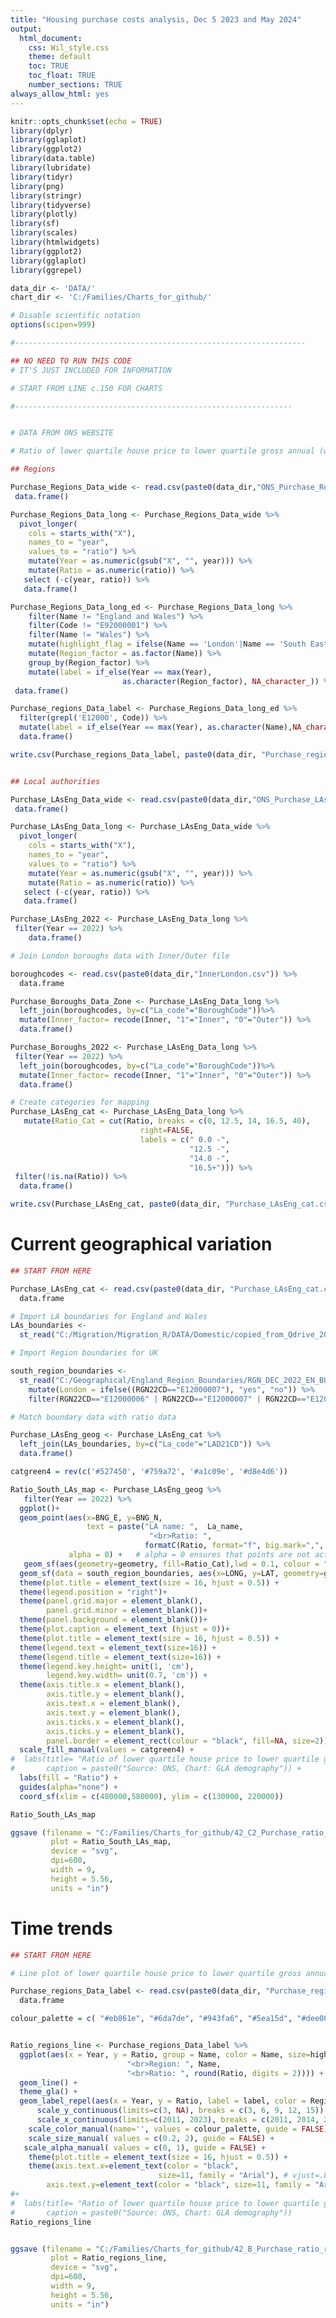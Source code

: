 ```yaml
---
title: "Housing purchase costs analysis, Dec 5 2023 and May 2024"
output: 
  html_document:
    css: Wil_style.css
    theme: default
    toc: TRUE
    toc_float: TRUE
    number_sections: TRUE
always_allow_html: yes
---
```


```r

knitr::opts_chunk$set(echo = TRUE)
library(dplyr)
library(gglaplot)
library(ggplot2)
library(data.table)
library(lubridate)
library(tidyr)
library(png)
library(stringr)
library(tidyverse)
library(plotly)
library(sf)
library(scales)
library(htmlwidgets)
library(ggplot2)
library(gglaplot)
library(ggrepel)

data_dir <- 'DATA/'
chart_dir <- 'C:/Families/Charts_for_github/'

# Disable scientific notation
options(scipen=999)


```



```r

#-----------------------------------------------------------------

## NO NEED TO RUN THIS CODE
# IT'S JUST INCLUDED FOR INFORMATION

# START FROM LINE c.150 FOR CHARTS

#--------------------------------------------------------------


# DATA FROM ONS WEBSITE

# Ratio of lower quartile house price to lower quartile gross annual (where available) workplace-based earnings by local authority district, England and Wales, 1997 to 2022

## Regions

Purchase_Regions_Data_wide <- read.csv(paste0(data_dir,"ONS_Purchase_Regions_wide.csv")) %>%  
 data.frame()

Purchase_Regions_Data_long <- Purchase_Regions_Data_wide %>%
  pivot_longer(
    cols = starts_with("X"),
    names_to = "year",
    values_to = "ratio") %>%
    mutate(Year = as.numeric(gsub("X", "", year))) %>%
    mutate(Ratio = as.numeric(ratio)) %>%
   select (-c(year, ratio)) %>%
   data.frame()

Purchase_Regions_Data_long_ed <- Purchase_Regions_Data_long %>%
    filter(Name != "England and Wales") %>%
    filter(Code != "E92000001") %>%
    filter(Name != "Wales") %>%
    mutate(highlight_flag = ifelse(Name == 'London'|Name == 'South East'|Name == 'East', T, F)) %>%    
    mutate(Region_factor = as.factor(Name)) %>%
    group_by(Region_factor) %>% 
    mutate(label = if_else(Year == max(Year), 
                         as.character(Region_factor), NA_character_)) %>%
 data.frame()

Purchase_regions_Data_label <- Purchase_Regions_Data_long_ed %>%
  filter(grepl('E12000', Code)) %>%
  mutate(label = if_else(Year == max(Year), as.character(Name),NA_character_)) %>%
  data.frame()

write.csv(Purchase_regions_Data_label, paste0(data_dir, "Purchase_regions_Data.csv"))


## Local authorities

Purchase_LAsEng_Data_wide <- read.csv(paste0(data_dir,"ONS_Purchase_LAs_allEng_wide.csv")) %>%  
 data.frame()

Purchase_LAsEng_Data_long <- Purchase_LAsEng_Data_wide %>%
  pivot_longer(
    cols = starts_with("X"),
    names_to = "year",
    values_to = "ratio") %>%
    mutate(Year = as.numeric(gsub("X", "", year))) %>%
    mutate(Ratio = as.numeric(ratio)) %>%
   select (-c(year, ratio)) %>%
   data.frame()

Purchase_LAsEng_2022 <- Purchase_LAsEng_Data_long %>% 
 filter(Year == 2022) %>%
    data.frame()

# Join London boroughs data with Inner/Outer file

boroughcodes <- read.csv(paste0(data_dir,"InnerLondon.csv")) %>%   
  data.frame

Purchase_Boroughs_Data_Zone <- Purchase_LAsEng_Data_long %>%
  left_join(boroughcodes, by=c("La_code"="BoroughCode"))%>% 
  mutate(Inner_factor= recode(Inner, "1"="Inner", "0"="Outer")) %>%
  data.frame()

Purchase_Boroughs_2022 <- Purchase_LAsEng_Data_long %>% 
 filter(Year == 2022) %>%
  left_join(boroughcodes, by=c("La_code"="BoroughCode"))%>% 
  mutate(Inner_factor= recode(Inner, "1"="Inner", "0"="Outer")) %>%
  data.frame()

# Create categories for mapping
Purchase_LAsEng_cat <- Purchase_LAsEng_Data_long %>% 
   mutate(Ratio_Cat = cut(Ratio, breaks = c(0, 12.5, 14, 16.5, 40),
                             right=FALSE,
                             labels = c(" 0.0 -",
                                        "12.5 -",
                                        "14.0 -",
                                        "16.5+"))) %>%
 filter(!is.na(Ratio)) %>%
  data.frame()

write.csv(Purchase_LAsEng_cat, paste0(data_dir, "Purchase_LAsEng_cat.csv"))

```

# Current geographical variation


```r

## START FROM HERE 

Purchase_LAsEng_cat <- read.csv(paste0(data_dir, "Purchase_LAsEng_cat.csv")) %>%
  data.frame

# Import LA boundaries for England and Wales
LAs_boundaries <-
  st_read("C:/Migration/Migration_R/DATA/Domestic/copied_from_Qdrive_20220614/geographical/LAD_DEC_2021_GB_BUC.shp", quiet = TRUE)

# Import Region boundaries for UK

south_region_boundaries <-
  st_read("C:/Geographical/England_Region_Boundaries/RGN_DEC_2022_EN_BUC.shp", quiet = TRUE) %>%
    mutate(London = ifelse((RGN22CD=="E12000007"), "yes", "no")) %>%
    filter(RGN22CD=="E12000006" | RGN22CD=="E12000007" | RGN22CD=="E12000008" )

# Match boundary data with ratio data 

Purchase_LAsEng_geog <- Purchase_LAsEng_cat %>% 
  left_join(LAs_boundaries, by=c("La_code"="LAD21CD")) %>%
  data.frame()

catgreen4 = rev(c('#527450', '#759a72', '#a1c09e', '#d8e4d6'))

Ratio_South_LAs_map <- Purchase_LAsEng_geog %>%
   filter(Year == 2022) %>%
  ggplot()+
  geom_point(aes(x=BNG_E, y=BNG_N,
                 text = paste("LA name: ",  La_name,
                               "<br>Ratio: ",
                              formatC(Ratio, format="f", big.mark=",", digits=2))),
             alpha = 0) +   # alpha = 0 ensures that points are not actually plotted
   geom_sf(aes(geometry=geometry, fill=Ratio_Cat),lwd = 0.1, colour = "black" ) +
  geom_sf(data = south_region_boundaries, aes(x=LONG, y=LAT, geometry=geometry), alpha = 0.01, lwd = 1.0, colour = "black")+
  theme(plot.title = element_text(size = 16, hjust = 0.5)) +
  theme(legend.position = "right")+
  theme(panel.grid.major = element_blank(), 
        panel.grid.minor = element_blank())+
  theme(panel.background = element_blank())+
  theme(plot.caption = element_text (hjust = 0))+
  theme(plot.title = element_text(size = 16, hjust = 0.5)) +
  theme(legend.text = element_text(size=16)) +
  theme(legend.title = element_text(size=16)) +
  theme(legend.key.height= unit(1, 'cm'),
        legend.key.width= unit(0.7, 'cm')) +
  theme(axis.title.x = element_blank(),
        axis.title.y = element_blank(),
        axis.text.x = element_blank(), 
        axis.text.y = element_blank(), 
        axis.ticks.x = element_blank(), 
        axis.ticks.y = element_blank(),
        panel.border = element_rect(colour = "black", fill=NA, size=2))+
  scale_fill_manual(values = catgreen4) + 
#  labs(title= "Ratio of lower quartile house price to lower quartile gross annual earnings", 
#       caption = paste0("Source: ONS, Chart: GLA demography")) +
  labs(fill = "Ratio") +
  guides(alpha="none") +
  coord_sf(xlim = c(480000,580000), ylim = c(130000, 220000)) 

Ratio_South_LAs_map

ggsave (filename = "C:/Families/Charts_for_github/42_C2_Purchase_ratio_South_LAs_map.svg",
         plot = Ratio_South_LAs_map,
         device = "svg",
         dpi=600,
         width = 9,
         height = 5.56,
         units = "in")

```


# Time trends


```r

## START FROM HERE 

# Line plot of lower quartile house price to lower quartile gross annual earnings in England's regions

Purchase_regions_Data_label <- read.csv(paste0(data_dir, "Purchase_regions_Data.csv")) %>%
  data.frame

colour_palette = c( "#eb861e", "#6da7de", "#943fa6", "#5ea15d", "#dee000","#63c5b5", "#d82222",  "#ff38ba",  "#ee266d", "#9e0059")


Ratio_regions_line <- Purchase_regions_Data_label %>%
  ggplot(aes(x = Year, y = Ratio, group = Name, color = Name, size=highlight_flag, text = paste("Year: ", Year,
                          "<br>Region: ", Name,
                          "<br>Ratio: ", round(Ratio, digits = 2)))) +
  geom_line() +
  theme_gla() +
  geom_label_repel(aes(x = Year, y = Ratio, label = label, color = Region_factor, alpha = highlight_flag), nudge_x = 0.5, size = 3)+
      scale_y_continuous(limits=c(3, NA), breaks = c(3, 6, 9, 12, 15)) +
      scale_x_continuous(limits=c(2011, 2023), breaks = c(2011, 2014, 2017, 2020, 2022)) +
    scale_color_manual(name='', values = colour_palette, guide = FALSE) +
    scale_size_manual( values = c(0.2, 2), guide = FALSE) +
   scale_alpha_manual( values = c(0, 1), guide = FALSE) +
    theme(plot.title = element_text(size = 16, hjust = 0.5)) +
    theme(axis.text.x=element_text(color = "black", 
                                 size=11, family = "Arial"), # vjust=.8, hjust=0.8, angle = 45
        axis.text.y=element_text(color = "black", size=11, family = "Arial"))
#+
#  labs(title= "Ratio of lower quartile house price to lower quartile gross annual #earnings", 
#       caption = paste0("Source: ONS, Chart: GLA demography"))
Ratio_regions_line


ggsave (filename = "C:/Families/Charts_for_github/42_B_Purchase_ratio_regions_lines.svg",
         plot = Ratio_regions_line,
         device = "svg",
         dpi=600,
         width = 9,
         height = 5.56,
         units = "in")

```



